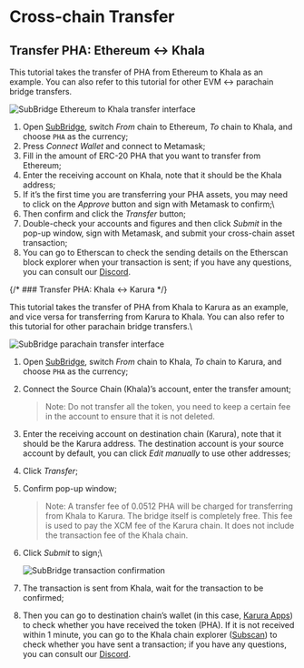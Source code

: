 # Cross-chain Transfer

## Transfer PHA: Ethereum ↔ Khala

This tutorial takes the transfer of PHA from Ethereum to Khala as an example. You can also refer to this tutorial for other EVM ↔ parachain bridge transfers.
<Frame caption="SubBridge Ethereum to Khala transfer interface">
    <img src="../../images/subbridge-eth-khala.png" alt="SubBridge Ethereum to Khala transfer interface" />
</Frame>

1. Open [SubBridge](https://subbridge.io/), switch _From_ chain to Ethereum, _To_ chain to Khala, and choose `PHA` as the currency;
2. Press _Connect Wallet_ and connect to Metamask;
3. Fill in the amount of ERC-20 PHA that you want to transfer from Ethereum;
4. Enter the receiving account on Khala, note that it should be the Khala address;
5. If it’s the first time you are transferring your PHA assets, you may need to click on the _Approve_ button and sign with Metamask to confirm;\
   <Frame>
       <img src="/images/subbridge-metamask.png" alt="" data-size="original" />
   </Frame>
6. Then confirm and click the _Transfer_ button;
7. Double-check your accounts and figures and then click _Submit_ in the pop-up window, sign with Metamask, and submit your cross-chain asset transaction;
8. You can go to Etherscan to check the sending details on the Etherscan block explorer when your transaction is sent; if you have any questions, you can consult our [Discord](https://discord.gg/phala-network).

{/* ### Transfer PHA: Khala ↔ Karura */}

This tutorial takes the transfer of PHA from Khala to Karura as an example, and vice versa for transferring from Karura to Khala. You can also refer to this tutorial for other parachain bridge transfers.\
<Frame caption="SubBridge parachain transfer interface">
    <img src="../../images/subbridge-transfer.png" alt="SubBridge parachain transfer interface" />
</Frame>

1. Open [SubBridge](https://subbridge.io/), switch _From_ chain to Khala, _To_ chain to Karura, and choose `PHA` as the currency;
2.  Connect the Source Chain (Khala)’s account, enter the transfer amount;

    > Note: Do not transfer all the token, you need to keep a certain fee in the account to ensure that it is not deleted.
3. Enter the receiving account on destination chain (Karura), note that it should be the Karura address. The destination account is your source account by default, you can click _Edit manually_ to use other addresses;
4. Click _Transfer_;
5.  Confirm pop-up window;

    > Note: A transfer fee of 0.0512 PHA will be charged for transferring from Khala to Karura. The bridge itself is completely free. This fee is used to pay the XCM fee of the Karura chain. It does not include the transaction fee of the Khala chain.
6. Click _Submit_ to sign;\
   
    <Frame caption="SubBridge transaction confirmation">
        <img src="../../images/subbridge-confirm.png" alt="SubBridge transaction confirmation" />
    </Frame>
7. The transaction is sent from Khala, wait for the transaction to be confirmed;
8. Then you can go to destination chain’s wallet (in this case, [Karura Apps](https://apps.karura.network/portfolio)) to check whether you have received the token (PHA). If it is not received within 1 minute, you can go to the Khala chain explorer ([Subscan](https://khala.subscan.io/)) to check whether you have sent a transaction; if you have any questions, you can consult our [Discord](https://discord.gg/phala-network).

